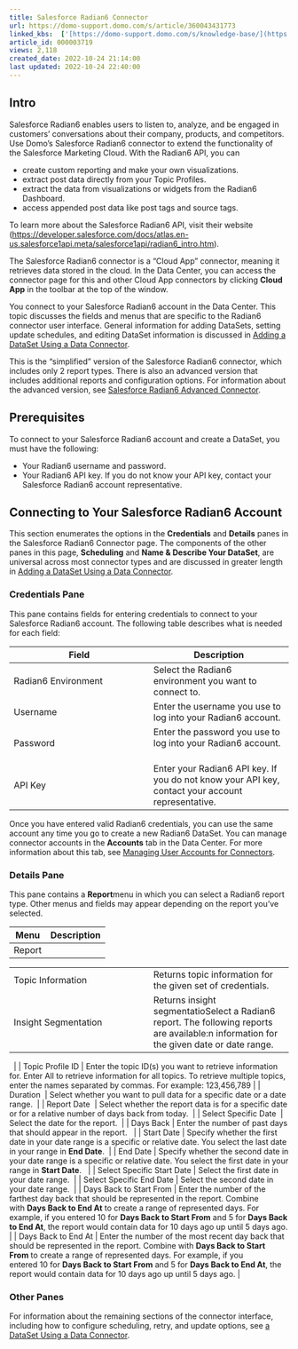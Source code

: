 ```yaml
---
title: Salesforce Radian6 Connector
url: https://domo-support.domo.com/s/article/360043431773
linked_kbs:  ['[https://domo-support.domo.com/s/knowledge-base/](https://domo-support.domo.com/s/knowledge-base/)', '[https://domo-support.domo.com/s/](https://domo-support.domo.com/s/)', '[https://domo-support.domo.com/s/topic/0TO5w000000ZammGAC](https://domo-support.domo.com/s/topic/0TO5w000000ZammGAC)', '[https://domo-support.domo.com/s/topic/0TO5w000000ZanLGAS](https://domo-support.domo.com/s/topic/0TO5w000000ZanLGAS)', '[https://domo-support.domo.com/s/topic/0TO5w000000ZaoQGAS](https://domo-support.domo.com/s/topic/0TO5w000000ZaoQGAS)', '[https://domo-support.domo.com/s/article/360042926274](https://domo-support.domo.com/s/article/360042926274)', '[https://domo-support.domo.com/s/article/360042927234](https://domo-support.domo.com/s/article/360042927234)', '[https://domo-support.domo.com/s/article/360042926054](https://domo-support.domo.com/s/article/360042926054)', '[https://domo-support.domo.com/s/article/360043431773](https://domo-support.domo.com/s/article/360043431773)', '[https://domo-support.domo.com/s/topic/0TO5w000000ZaoQGAS/api-connectors](https://domo-support.domo.com/s/topic/0TO5w000000ZaoQGAS/api-connectors)', '[https://domo-support.domo.com/s/article/360043429933](https://domo-support.domo.com/s/article/360043429933)', '[https://domo-support.domo.com/s/article/360043429953](https://domo-support.domo.com/s/article/360043429953)', '[https://domo-support.domo.com/s/article/360042925494](https://domo-support.domo.com/s/article/360042925494)', '[https://domo-support.domo.com/s/article/4408174643607](https://domo-support.domo.com/s/article/4408174643607)', '[https://domo-support.domo.com/s/article/360043429913](https://domo-support.domo.com/s/article/360043429913)', '[https://domo-support.domo.com/s/login/](https://domo-support.domo.com/s/login/)']
article_id: 000003719
views: 2,118
created_date: 2022-10-24 21:14:00
last updated: 2022-10-24 22:40:00
---
```




Intro﻿
------


Salesforce Radian6 enables users to listen to, analyze, and be engaged in customers’ conversations about their company, products, and competitors.
Use Domo's Salesforce Radian6 connector to extend the functionality of the Salesforce Marketing Cloud. With the Radian6 API, you can


* create custom reporting and make your own visualizations.
* extract post data directly from your Topic Profiles.
* extract the data from visualizations or widgets from the Radian6 Dashboard.
* access appended post data like post tags and source tags.


To learn more about the Salesforce Radian6 API, visit their website (<https://developer.salesforce.com/docs/atlas.en-us.salesforce1api.meta/salesforce1api/radian6_intro.htm>).


The Salesforce Radian6 connector is a "Cloud App" connector, meaning it retrieves data stored in the cloud. In the Data Center, you can access the connector page for this and other Cloud App connectors by clicking **Cloud App** in the toolbar at the top of the window.   


You connect to your Salesforce Radian6 account in the Data Center. This topic discusses the fields and menus that are specific to the Radian6 connector user interface. General information for adding DataSets, setting update schedules, and editing DataSet information is discussed in [Adding a DataSet Using a Data Connector](/s/article/360042926274 "Adding a DataSet Using a Data Connector").


This is the "simplified" version of the Salesforce Radian6 connector, which includes only 2 report types. There is also an advanced version that includes additional reports and configuration options. For information about the advanced version, see [Salesforce Radian6 Advanced Connector](/s/article/360042927234 "Salesforce Radian6 Advanced Connector").


Prerequisites
-------------


To connect to your Salesforce Radian6 account and create a DataSet, you must have the following:


* Your Radian6 username and password.
* Your Radian6 API key. If you do not know your API key, contact your Salesforce Radian6 account representative.


Connecting to Your Salesforce Radian6 Account
---------------------------------------------


This section enumerates the options in the **Credentials** and **Details** panes in the Salesforce Radian6 Connector page. The components of the other panes in this page, **Scheduling** and **Name & Describe Your DataSet**, are universal across most connector types and are discussed in greater length in [Adding a DataSet Using a Data Connector](/s/article/360042926274 "Adding a DataSet Using a Data Connector").


### Credentials Pane


This pane contains fields for entering credentials to connect to your Salesforce Radian6 account. The following table describes what is needed for each field:




| Field | Description |
| --- | --- |
| Radian6 Environment | Select the Radian6 environment you want to connect to. |
| Username | Enter the username you use to log into your Radian6 account. |
| Password | Enter the password you use to log into your Radian6 account.   |
| API Key | Enter your Radian6 API key. If you do not know your API key, contact your account representative.  |


Once you have entered valid Radian6 credentials, you can use the same account any time you go to create a new Radian6 DataSet. You can manage connector accounts in the **Accounts** tab in the Data Center. For more information about this tab, see [Managing User Accounts for Connectors](/s/article/360042926054 "Managing User Accounts for Connectors").


### Details Pane


This pane contains a **Report**menu in which you can select a Radian6 report type. Other menus and fields may appear depending on the report you've selected.




| Menu | Description |
| --- | --- |
| Report | 

|  |  |
| --- | --- |
| Topic Information | Returns topic information for the given set of credentials. |
| Insight Segmentation | Returns insight segmentatioSelect a Radian6 report. The following reports are available:n information for the given date or date range. |

  |
| Topic Profile ID | Enter the topic ID(s) you want to retrieve information for. Enter All to retrieve information for all topics. To retrieve multiple topics, enter the names separated by commas. For example: 123,456,789 |
| Duration  | Select whether you want to pull data for a specific date or a date range.  |
| Report Date  | Select whether the report data is for a specific date or for a relative number of days back from today.  |
| Select Specific Date  | Select the date for the report.  |
| Days Back | Enter the number of past days that should appear in the report.   |
| Start Date | Specify whether the first date in your date range is a specific or relative date. You select the last date in your range in **End Date**.  |
| End Date | Specify whether the second date in your date range is a specific or relative date. You select the first date in your range in **Start Date**.   |
| Select Specific Start Date | Select the first date in your date range.  |
| Select Specific End Date | Select the second date in your date range.  |
| Days Back to Start From | Enter the number of the farthest day back that should be represented in the report. Combine with **Days Back to End At** to create a range of represented days.
For example, if you entered 10 for **Days Back to Start From** and 5 for **Days Back to End At**, the report would contain data for 10 days ago up until 5 days ago. |
| Days Back to End At | Enter the number of the most recent day back that should be represented in the report. Combine with **Days Back to Start From** to create a range of represented days.
For example, if you entered 10 for **Days Back to Start From** and 5 for **Days Back to End At**, the report would contain data for 10 days ago up until 5 days ago. |


### Other Panes


For information about the remaining sections of the connector interface, including how to configure scheduling, retry, and update options, see [a DataSet Using a Data Connector](/s/article/360042926274 "Adding a DataSet Using a Data Connector").


 


